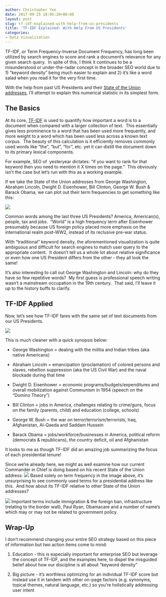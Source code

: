 ```yaml
---
author: Christopher Yee
date: 2017-09-25 18:05:28+00:00
layout: post
slug: tf-idf-explained-with-help-from-us-presidents
title: 'TF-IDF Explained: With Help From US Presidents'
categories:
- Data Visualization
---
```


TF-IDF, or Term Frequency-Inverse Document Frequency, has long been utilized by search engines to score and rank a document's relevance for any given search query.  In spite of this, I think it continues to be a misunderstood or under-the-radar concept in the broader SEO world due to 1) "keyword density" being much easier to explain and 2) it's like a word salad when you read it for the very first time.

With the help from past US Presidents and their [State of the Union addresses](http://www.presidency.ucsb.edu/sou.php), I'll attempt to explain this numerical statistic in its simplest form.


## The Basics


At its core, [TF-IDF](https://en.wikipedia.org/wiki/Tf%E2%80%93idf) is used to quantify how important a word is to a document when compared with a larger collection of text.  This essentially gives less prominence to a word that has been used more frequently, and more weight to a word which has been used less across a known text corpus.  The beauty of this calculation is it efficiently removes commonly used words like "the", "but", "for", etc. yet it can distill the document down to its primary lexical components.

For example, SEO of  yesteryear dictates: "if you want to rank for that keyword then you need to mention it X times on the page."  This obviously isn't the case but let's run with this as a working example.

If we take the State of the Union addresses from George Washington, Abraham Lincoln, Dwight D. Eisenhower, Bill Clinton, George W. Bush & Barack Obama, we can plot out their term frequencies to get something like this:

![](/images/all-prez-termfreq.png)

Common words among the last three US Presidents? America, American(s), people, tax and jobs.  "World" is a high frequency term after Eisenhower presumably because US foreign policy placed more emphasis on the international realm post-WW2, instead of its reclusive pre-war status.



With "traditional" keyword density, the aforementioned visualization is quite ambiguous and difficult for search engines to match user query to the appropriate content.  It doesn't tell us a whole lot about relative significance or even how one US President differs from the other - they all look the same!

It's also interesting to call out George Washington and Lincoln: why do they have so few repetitive words?  My first guess is professional speech writing wasn't a mainstream occupation in the 19th century.  That said, I'll leave it up to the history buffs to clarify.


## **TF-IDF Applied**


Now, let's see how TF-IDF fares with the same set of text documents from our US Presidents.

![](/images/all-prez-tfidf.png)

This is much cleaner with a quick synopsis below:



 	
  * George Washington = dealing with the militia and Indian tribes (aka native Americans)

 	
  * Abraham Lincoln = emancipation (proclamation) of colored persons and slaves, rebellion suppression (aka the US Civil War) and the naval blockade during that time

 	
  * Dwight D. Eisenhower = economic programs/budgets/expenditures and overall mobilization against Communism in 1954 (speech on the "Domino Theory")

 	
  * Bill Clinton = jobs in America, challenges relating to crime/guns, focus on the family (parents, child) and education (college, schools)

 	
  * George W. Bush = the war on terror/terrorism/terrorists, Iraq, Afghanistan, Al-Qaeda and Saddam Hussein

 	
  * Barack Obama = jobs/workforce/businesses in America, political reform (democrats & republicans), the country deficit, oil and Afghanistan


It looks to me as though TF-IDF did an amazing job summarizing the focus of each presidential tenure!

Since we're already here, we might as well examine how our current Commander in Chief is doing based on his recent State of the Union address:
![](/images/trump-sotu.png)
Based solely on term frequency in the image above, it's unsurprising to see commonly used terms for a presidential address like this.  And how about its TF-IDF relative to other State of the Union addresses?

![](/images/trump-single-tfidf.png)
Important terms include immigration & the foreign ban, infrastructure (relating to the border wall), Paul Ryan, Obamacare and a number of name's which may or may not be related to government policy.


## **Wrap-Up**


I don't recommend changing your entire SEO strategy based on this piece of information but two action items come to mind:



 	
  1. Education - this is especially important for enterprise SEO but leverage the concept of TF-IDF, and the examples here, to dispel the misguided belief about how our discipline is all about "keyword density"

 	
  2. Big picture - it's worthless optimizing for an individual TF-IDF score but instead use it in tandem with other on-page factors (e.g. synonyms, topical themes, natural language, etc.) so you're holistically addressing user intent


